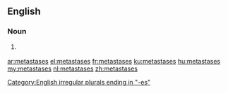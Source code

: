 ==English==

===Noun===
{{head|en|noun plural form}}

# {{lb|en|medicine}} {{plural of|metastasis|lang=en}}

[[Category:English irregular plurals ending in "-es"]]

[[ar:metastases]]
[[el:metastases]]
[[fr:metastases]]
[[ku:metastases]]
[[hu:metastases]]
[[my:metastases]]
[[nl:metastases]]
[[zh:metastases]]